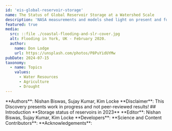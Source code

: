 ```yaml
---
id: 'eis-global-reservoir-storage'
name: The Status of Global Reservoir Storage at a Watershed Scale
description: 'NASA measurements and models shed light on present and future coastal risks'
featured: true
media:
  src: ::file ./coastal-flooding-and-slr-cover.jpg
  alt: Flooding in York, UK - February 2020.
  author:
    name: Don Lodge
    url: https://unsplash.com/photos/P8PuYidUYMw
pubDate: 2024-07-15
taxonomy:
  - name: Topics
    values:
      - Water Resources
      - Agriculture
      - Drought
---
```

<Block>
  <Prose>  
  **Authors**: Nishan Biswas, Sujay Kumar, Kim Locke
  **Disclaimer**: This Discovery presents work in progress and not peer-reviewed results!

  </Prose>
</Block>

<Block>
  <Prose>
    ## Introduction
    **Storage status of reservoirs in 2023**
    
  </Prose>
</Block>

<Block>
  <Prose>
  **Editor**: Nishan Biswas, Sujay Kumar, Kim Locke 
  **Developers**:
  **Science and Content Contributors**: 
  **Acknowledgements**: 
  </Prose>
</Block>